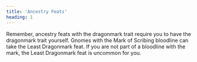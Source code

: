 ```yaml
---
title: 'Ancestry Feats'
heading: 1
---
```


Remember, ancestry feats with the dragonmark trait require you to have the dragonmark trait yourself. Gnomes with the Mark of Scribing bloodline can take the Least Dragonmark feat. If you are not part of a bloodline with the mark, the Least Dragonmark feat is uncommon for you.
